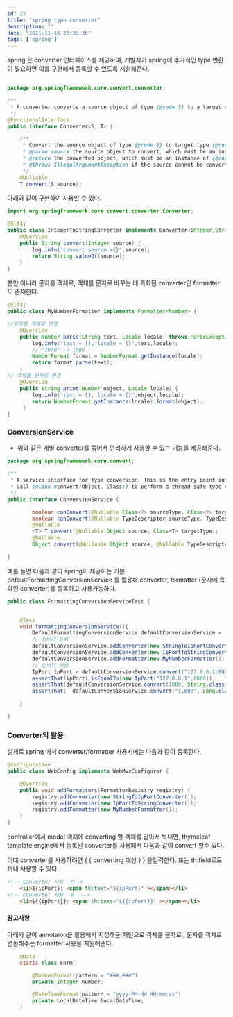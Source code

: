 ```yaml
---
id: 25
title: "spring type converter"
description: ""
date: "2021-11-18 23:30:30"
tags: ['spring']
---
```

spring 은 converter 인터페이스를 제공하여, 개발자가 spring에 추가적인 type 변환이 필요하면 이를 구현해서 등록할 수 있도록 지원해준다. 

```java

package org.springframework.core.convert.converter;

/**
 * A converter converts a source object of type {@code S} to a target of type {@code T}.
 */
@FunctionalInterface
public interface Converter<S, T> {

	/**
	 * Convert the source object of type {@code S} to target type {@code T}.
	 * @param source the source object to convert, which must be an instance of {@code S} (never {@code null})
	 * @return the converted object, which must be an instance of {@code T} (potentially {@code null})
	 * @throws IllegalArgumentException if the source cannot be converted to the desired target type
	 */
	@Nullable
	T convert(S source);
```



아래와 같이 구현하여 사용할 수 있다. 

```java
import org.springframework.core.convert.converter.Converter;

@Slf4j
public class IntegerToStringConverter implements Converter<Integer,String> {
    @Override
    public String convert(Integer source) {
        log.info("convert source ={}",source);
        return String.valueOf(source);
    }
}
```
뿐만 아니라 문자를 객체로, 객체를 문자로 바꾸는 데 특화된 converter인 formatter 도 존재한다.

```java
@Slf4j
public class MyNumberFormatter implements Formatter<Number> {

//문자를 객체로 변경 
    @Override
    public Number parse(String text, Locale locale) throws ParseException {
        log.info("text = {}, locale = {}",text,locale);
        // "1000" -> 1000
        NumberFormat format = NumberFormat.getInstance(locale);
        return format.parse(text);
    }
// 객체를 문자로 변경 
    @Override
    public String print(Number object, Locale locale) {
        log.info("text = {}, locale = {}",object,locale);
        return NumberFormat.getInstance(locale).format(object);
     }
}


```
### ConversionService 

 - 위와 같은 개별 converter를 묶어서 편리하게 사용할 수 있는 기능을 제공해준다. 


```java
package org.springframework.core.convert;

/**
 * A service interface for type conversion. This is the entry point into the convert system.
 * Call {@link #convert(Object, Class)} to perform a thread-safe type conversion using this system.
 */
public interface ConversionService {

		boolean canConvert(@Nullable Class<?> sourceType, Class<?> targetType);
     	boolean canConvert(@Nullable TypeDescriptor sourceType, TypeDescriptor targetType);
        @Nullable
        <T> T convert(@Nullable Object source, Class<T> targetType);
        @Nullable
        Object convert(@Nullable Object source, @Nullable TypeDescriptor sourceType, TypeDescriptor targetType);

}
```

예를 들면 다음과 같이 spring이 제공하는 기본 defaultFormattingConversionService 를 활용해 converter, formatter (문자에 특화된 converter)를 등록하고 사용가능하다.

```java
public class FormattingConversionServiceTest {


    @Test
    void formattingConversionService(){
        DefaultFormattingConversionService defaultConversionService =  new DefaultFormattingConversionService();
        // 컨버터 등록
        defaultConversionService.addConverter(new StringToIpPortConverter());
        defaultConversionService.addConverter(new IpPortToStringConverter());
        defaultConversionService.addFormatter(new MyNumberFormatter());
        // 컨버터 사용
        IpPort ipPort = defaultConversionService.convert("127.0.0.1:8000", IpPort.class);
        assertThat(ipPort).isEqualTo(new IpPort("127.0.0.1",8000));
        assertThat(defaultConversionService.convert(1000, String.class)).isEqualTo("1,000");
        assertThat(  defaultConversionService.convert("1,000", Long.class)).isEqualTo(1000l);

    }

}


```


### Converter의 활용 
실제로 spring 에서 converter/formatter 사용시에는 다음과 같이 등록한다.

```java
@Configuration
public class WebConfig implements WebMvcConfigurer {

    @Override
    public void addFormatters(FormatterRegistry registry) {
        registry.addConverter(new StringToIpPortConverter());
        registry.addConverter(new IpPortToStringConverter());
        registry.addFormatter(new MyNumberFormatter());
    }
}
```

controller에서 model 객체에 converting 할 객체를 담아서 보내면, thymeleaf template engine에서 등록된 converter를 사용해서 다음과 같이 convert 할수 있다.  

이떄 converter를 사용하려면 &#123; &#123; converting 대상 &#125; &#125; 을입력한다. 또는 th:field로도 꺼내 사용할 수 있다. 

```html
<!-- converter 사용  전-->
    <li>${ipPort}: <span th:text="${ipPort}" ></span></li>
<!-- converter 사용  후  -->
    <li>${{ipPort}}: <span th:text="${{ipPort}}" ></span></li>
```

#### 참고사항 

아래와 같이 annotaion을 활용해서 지정해둔 패턴으로 객체를 문자로 , 문자를 객체로 변환해주는 formatter 사용을 지원해준다. 

```java
    @Data
    static class Form{

        @NumberFormat(pattern = "###,###")
        private Integer number;

        @DateTimeFormat(pattern = "yyyy-MM-dd HH:mm:ss")
        private LocalDateTime localDateTime;
    }
```